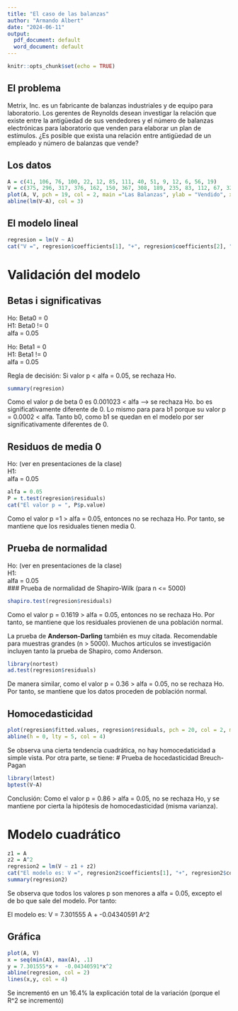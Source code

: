 ---
title: "El caso de las balanzas"
author: "Armando Albert"
date: "2024-06-11"
output:
  pdf_document: default
  word_document: default
---

```{r setup, include=FALSE}
knitr::opts_chunk$set(echo = TRUE)
```


## El problema
Metrix, Inc.  es un fabricante de balanzas industriales y de equipo para laboratorio. Los gerentes de Reynolds desean investigar la relación que existe entre la antigüedad de sus vendedores y el número de balanzas electrónicas para laboratorio que venden para elaborar un plan de estímulos. ¿Es posible que exista una relación entre antigüedad de un empleado y número de balanzas que vende? 

## Los datos
```{r}
A = c(41, 106, 76, 100, 22, 12, 85, 111, 40, 51, 9, 12, 6, 56, 19)
V = c(375, 296, 317, 376, 162, 150, 367, 308, 189, 235, 83, 112, 67, 325, 189)
plot(A, V, pch = 19, col = 2, main ="Las Balanzas", ylab = "Vendido", xlab = "Antigüedad")
abline(lm(V~A), col = 3)
```

## El modelo lineal
```{r}
regresion = lm(V ~ A)
cat("V =", regresion$coefficients[1], "+", regresion$coefficients[2], "A")
```
# Validación del modelo
## Betas i significativas
Ho: Beta0 = 0  
H1: Beta0 != 0  
alfa = 0.05  

Ho: Beta1 = 0  
H1: Beta1 != 0  
alfa = 0.05  

Regla de decisión: Si valor p < alfa = 0.05, se rechaza Ho. 


```{r}
summary(regresion)
```
Como el valor p de beta 0 es 0.001023 < alfa --> se rechaza Ho. bo es significativamente diferente de 0. 
Lo mismo para para b1 porque su valor p = 0.0002 < alfa.
Tanto b0, como b1 se quedan en el modelo por ser significativamente diferentes de 0. 

## Residuos de media 0
Ho:    (ver en presentaciones de la clase)  
H1:       
alfa = 0.05  
```{r}
alfa = 0.05
P = t.test(regresion$residuals)
cat("El valor p = ", P$p.value)
```
Como el valor p =1 >  alfa = 0.05, entonces no se rechaza Ho. 
Por tanto, se mantiene que los residuales tienen media 0. 

## Prueba de normalidad

Ho:    (ver en presentaciones de la clase)  
H1:   
alfa = 0.05  
### Prueba de normalidad de Shapiro-Wilk (para n <= 5000)
```{r}
shapiro.test(regresion$residuals)
```
Como el valor p = 0.1619 >  alfa = 0.05, entonces no se rechaza Ho. 
Por tanto, se mantiene que los residuales provienen de una población normal.

La prueba de **Anderson-Darling** también es muy citada. Recomendable para muestras grandes (n > 5000). Muchos artículos se investigación incluyen tanto la prueba de Shapiro, como Anderson.

```{r}
library(nortest)
ad.test(regresion$residuals)
```
De manera similar, como el valor p = 0.36 > alfa = 0.05, no se rechaza Ho. Por tanto, se mantiene que los datos proceden de población normal. 


## Homocedasticidad
```{r}
plot(regresion$fitted.values, regresion$residuals, pch = 20, col = 2, main = "Grafico Residuales vs Y estimada")
abline(h = 0, lty = 5, col = 4)
```

Se observa una cierta tendencia cuadrática, no hay homocedaticidad a simple vista. Por otra parte, se tiene: 
# Prueba de hocedasticidad Breuch-Pagan
```{r}
library(lmtest)
bptest(V~A)
```
Conclusión: Como el valor p = 0.86 > alfa = 0.05, no se rechaza Ho, y se mantiene por cierta la hipótesis de homocedasticidad (misma varianza). 


# Modelo cuadrático
```{r}
z1 = A
z2 = A^2
regresion2 = lm(V ~ z1 + z2)
cat("El modelo es: V =", regresion2$coefficients[1], "+", regresion2$coefficients[2], "A + ", regresion2$coefficients[3], "A^2")
summary(regresion2)
```
Se observa que todos los valores p son menores a alfa = 0.05, excepto el de bo que sale del modelo. Por tanto: 

El modelo es: V = 7.301555 A +  -0.04340591 A^2

## Gráfica
```{r}
plot(A, V)
x = seq(min(A), max(A), .1)
y = 7.301555*x +  -0.04340591*x^2
abline(regresion, col = 2)
lines(x,y, col = 4)
```
Se incrementó en un 16.4% la explicación total de la variación (porque el R^2 se incrementó)








